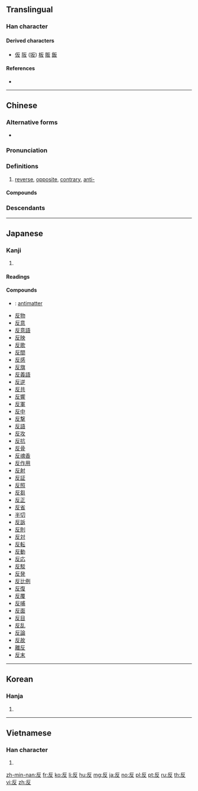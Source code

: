==Translingual==

===Han character===
{{Han char|rn=29|rad=又|as=02|sn=4|four=71247|canj=HE|ids=⿸𠂆又}}

====Derived characters====
* [[仮]] [[阪]] ([[坂]]) [[板]] [[販]] [[飯]]

====References====
* {{Han ref|kx=0165.190|dkj=03127|dj=0375.040|hdz=10391.030|uh=53CD|ud=21453|bh=A4CF|bd=42191}}

----

==Chinese==
{{zh-forms}}

===Alternative forms===
* {{zh-l|仮}}

===Pronunciation===
{{zh-pron
|m=fǎn
|c=faan2
|h=pfs=fán
|mn=hoán
|mc=y
|oc=y
|cat=n,a,v,adv
}}

===Definitions===
{{zh-hanzi}}

# [[reverse]], [[opposite]], [[contrary]], [[anti-]]

====Compounds====
{{der5
|{{zh-l|反霸}}
|{{zh-l|反綁/反绑}}
|{{zh-l|反比}}
|{{zh-l|反比例}}
|{{zh-l|反駁/反驳}}
|{{zh-l|反哺}}
|{{zh-l|反差}}
|{{zh-l|反常}}
|{{zh-l|反襯/反衬}}
|{{zh-l|反衝力/反冲力}}
|{{zh-l|反芻/反刍}}
|{{zh-l|反芻動物/反刍动物}}
|{{zh-l|反芻胃/反刍胃}}
|{{zh-l|反串}}
|{{zh-l|反唇相譏/反唇相讥}}
|{{zh-l|反倒}}
|{{zh-l|反調/反调}}
|{{zh-l|反動/反动}}
|{{zh-l|反動派/反动派}}
|{{zh-l|反對/反对}}
|{{zh-l|反對黨/反对党}}
|{{zh-l|反對派/反对派}}
|{{zh-l|反而}}
|{{zh-l|反方}}
|{{zh-l|反復/反复}}
|{{zh-l|反復無常/反复无常}}
|{{zh-l|反感}}
|{{zh-l|反戈一擊/反戈一击}}
|{{zh-l|反革命}}
|{{zh-l|反攻}}
|{{zh-l|反躬自問/反躬自问}}
|{{zh-l|反顧/反顾}}
|{{zh-l|反光}}
|{{zh-l|反光燈/反光灯}}
|{{zh-l|反光鏡/反光镜}}
|{{zh-l|反過來/反过来}}
|{{zh-l|反函數/反函数}}
|{{zh-l|反話/反话}}
|{{zh-l|反悔}}
|{{zh-l|反擊/反击}}
|{{zh-l|反剪}}
|{{zh-l|反間/反间}}
|{{zh-l|反詰/反诘}}
|{{zh-l|反抗}}
|{{zh-l|反客為主/反客为主}}
|{{zh-l|反口}}
|{{zh-l|反饋/反馈}}
|{{zh-l|反粒子}}
|{{zh-l|反亂/反乱}}
|{{zh-l|反面}}
|{{zh-l|反面人物}}
|{{zh-l|反目}}
|{{zh-l|反派}}
|{{zh-l|反叛}}
|{{zh-l|反撲/反扑}}
|{{zh-l|反其道而行之}}
|{{zh-l|反潛/反潜}}
|{{zh-l|反切}}
|{{zh-l|反求諸己/反求诸己}}
|{{zh-l|反犬旁兒/反犬旁儿}}
|{{zh-l|反三角函數/反三角函数}}
|{{zh-l|反射}}
|{{zh-l|反射角}}
|{{zh-l|反射爐/反射炉}}
|{{zh-l|反射線/反射线}}
|{{zh-l|反身}}
|{{zh-l|反詩/反诗}}
|{{zh-l|反是}}
|{{zh-l|反手}}
|{{zh-l|反水}}
|{{zh-l|反水不收}}
|{{zh-l|反思}}
|{{zh-l|反訴/反诉}}
|{{zh-l|反鎖/反锁}}
|{{zh-l|反彈/反弹}}
|{{zh-l|反坦克炮}}
|{{zh-l|反胃}}
|{{zh-l|反文旁兒/反文旁儿}}
|{{zh-l|反問/反问}}
|{{zh-l|反誣/反诬}}
|{{zh-l|反物質/反物质}}
|{{zh-l|反響/反响}}
|{{zh-l|反向}}
|{{zh-l|反省}}
|{{zh-l|反宣傳/反宣传}}
|{{zh-l|反咬}}
|{{zh-l|反義詞/反义词}}
|{{zh-l|反應/反应}}
|{{zh-l|反應堆/反应堆}}
|{{zh-l|反映}}
|{{zh-l|反映論/反映论}}
|{{zh-l|反右}}
|{{zh-l|反語/反语}}
|{{zh-l|反掌}}
|{{zh-l|反照}}
|{{zh-l|反正}}
|{{zh-l|反證/反证}}
|{{zh-l|反證法/反证法}}
|{{zh-l|反之}}
|{{zh-l|反質子/反质子}}
|{{zh-l|反中子}}
|{{zh-l|反嘴}}
|{{zh-l|反作用}}
}}

===Descendants===
{{Sinoxenic-word|反|はん|반|phản}}

----

==Japanese==

===Kanji===
{{ja-kanji|grade=3|rs=又02}}

# {{defn|lang=ja|sort=又02}}

====Readings====
{{ja-readings|kanon=[[はん]] (han)|kanyoon=[[たん]] (tan)|goon=[[ほん]] (hon)|kun=[[そる]] (soru), [[かえす]] (kaesu), [[かえる]] (kaeru)}}

====Compounds====
{{der-top|Compounds}}
* {{ja-r|反物質|はんぶっしつ}}: [[antimatter]]
* [[反物]]
* [[反意]]
* [[反意語]]
* [[反映]]
* [[反歌]]
* [[反間]]
* [[反感]]
* [[反旗]]
* [[反義語]]
* [[反逆]]
* [[反共]]
* [[反響]]
* [[反軍]]
* [[反中]]
* [[反撃]]
* [[反語]]
* [[反攻]]
* [[反抗]]
* [[反骨]]
* [[反魂香]]
* [[反作用]]
* [[反射]]
* [[反証]]
* [[反照]]
* [[反芻]]
* [[反正]]
* [[反省]]
* [[半切]]
* [[反訴]]
* [[反則]]
* [[反対]]
* [[反転]]
* [[反動]]
* [[反応]]
* [[反駁]]
* [[反発]]
* [[反比例]]
* [[反復]]
* [[反覆]]
* [[反哺]]
* [[反面]]
* [[反目]]
* [[反乱]]
* [[反論]]
* [[反故]]
* [[離反]]
* [[反末]]
{{der-bottom}}

----

==Korean==

===Hanja===
{{ko-hanja|hangeul=[[반]], [[번]]|rv=ban, beon|mr=pan, pŏn}}

# {{defn|lang=ko|sort=又02}}

----

==Vietnamese==

===Han character===
{{vi-hantu|[[phản]]|rs=又02}}

# {{defn|lang=vi|sort=又02}}

[[zh-min-nan:反]]
[[fr:反]]
[[ko:反]]
[[li:反]]
[[hu:反]]
[[mg:反]]
[[ja:反]]
[[no:反]]
[[pl:反]]
[[pt:反]]
[[ru:反]]
[[th:反]]
[[vi:反]]
[[zh:反]]